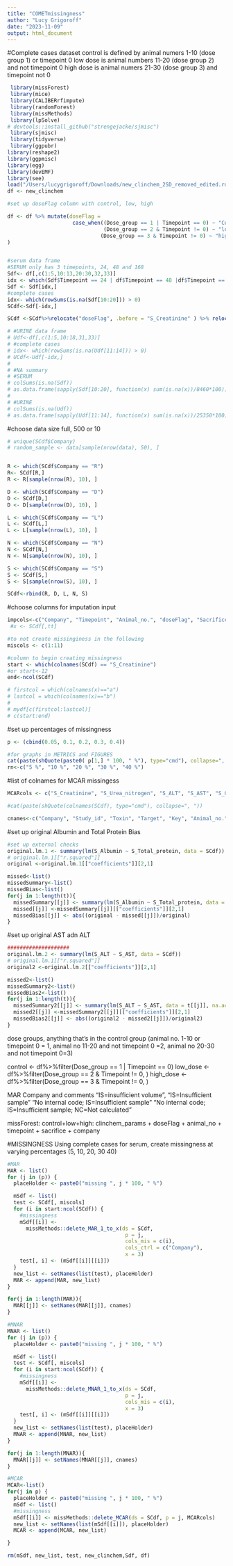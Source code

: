 ```yaml
---
title: "COMETmissingness"
author: "Lucy Grigoroff"
date: "2023-11-09"
output: html_document
---
```

#Complete cases dataset
control is defined by animal numers 1-10 (dose group 1) or timepoint 0
low dose is animal numbers 11-20 (dose group 2) and not timepoint 0
high dose is animal numers 21-30 (dose group 3) and timepoint not 0
```r
 library(missForest)
 library(mice)
 library(CALIBERrfimpute)
 library(randomForest)
 library(missMethods)
 library(lpSolve)
# devtools::install_github("strengejacke/sjmisc")
 library(sjmisc)
 library(tidyverse)
 library(ggpubr)
library(reshape2)
library(ggpmisc)
library(egg)
library(devEMF)
library(see)
load("/Users/lucygrigoroff/Downloads/new_clinchem_2SD_removed_edited.rda")
df <- new_clinchem

#set up doseFlag column with control, low, high

df <- df %>% mutate(doseFlag =
                     case_when((Dose_group == 1 | Timepoint == 0) ~ "Control",
                               (Dose_group == 2 & Timepoint != 0) ~ "low",
                              (Dose_group == 3 & Timepoint != 0) ~ "high")
)


#serum data frame
#SERUM only has 3 timepoints, 24, 48 and 168
Sdf<- df[,c(1:5,10:13,20:30,32,33)]
idx <- which(Sdf$Timepoint == 24 | df$Timepoint == 48 |df$Timepoint == 168)
Sdf <- Sdf[idx,]
#complete cases
idx<- which(rowSums(is.na(Sdf[10:20])) > 0)
SCdf<-Sdf[-idx,]

SCdf <-SCdf%>%relocate("doseFlag", .before = "S_Creatinine" ) %>% relocate("S_Comments", .before = "S_Creatinine")

# #URINE data frame
# Udf<-df[,c(1:5,10:18,31,33)]
# #complete cases
# idx<- which(rowSums(is.na(Udf[11:14])) > 0)
# UCdf<-Udf[-idx,]
#
# #NA summary
# #SERUM
# colSums(is.na(Sdf))
# as.data.frame(sapply(Sdf[10:20], function(x) sum(is.na(x))/8460*100))
#
# #URINE
# colSums(is.na(Udf))
# as.data.frame(sapply(Udf[11:14], function(x) sum(is.na(x))/25350*100))
```

#choose data size
full, 500 or 10
```r

# unique(SCdf$Company)
# random_sample <- data[sample(nrow(data), 50), ]


R <- which(SCdf$Company == "R")
R<- SCdf[R,]
R <- R[sample(nrow(R), 10), ]

D <- which(SCdf$Company == "D")
D <- SCdf[D,]
D <- D[sample(nrow(D), 10), ]

L <- which(SCdf$Company == "L")
L <- SCdf[L,]
L <- L[sample(nrow(L), 10), ]

N <- which(SCdf$Company == "N")
N <- SCdf[N,]
N <- N[sample(nrow(N), 10), ]

S <- which(SCdf$Company == "S")
S <- SCdf[S,]
S <- S[sample(nrow(S), 10), ]

SCdf<-rbind(R, D, L, N, S)

```
#choose columns for imputation input
```r
impcols<-c("Company", "Timepoint", "Animal_no.", "doseFlag", "Sacrifice_subgroup")
 #x <- SCdf[,tt]

#to not create missinginess in the following
miscols <- c(1:11)

#column to begin creating missingness
start <- which(colnames(SCdf) == "S_Creatinine")
#or start<-12
end<-ncol(SCdf)

# firstcol = which(colnames(x)=="a")
# lastcol = which(colnames(x)=="b")
#
# mydf[c(firstcol:lastcol)]
# c(start:end)
```

#set up percentages of missingness
```r
p <- (cbind(0.05, 0.1, 0.2, 0.3, 0.4))

#for graphs in METRICS and FIGURES
cat(paste(shQuote(paste0( p[1,] * 100, " %"), type="cmd"), collapse=", "))
rn<-c("5 %", "10 %", "20 %", "30 %", "40 %")
```

#list of colnames for MCAR missingess
```r
MCARcols <- c("S_Creatinine", "S_Urea_nitrogen", "S_ALT", "S_AST", "S_Glucose","S_Sodium", "S_Potassium", "S_Calcium", "S_Phosphorus", "S_Albumin", "S_Total_protein")

#cat(paste(shQuote(colnames(SCdf), type="cmd"), collapse=", "))

cnames<-c("Company", "Study_id", "Toxin", "Target", "Key", "Animal_no.", "Timepoint", "Sacrifice_subgroup", "Dose_group", "doseFlag", "S_Comments", "S_Creatinine", "S_Urea_nitrogen", "S_ALT", "S_AST", "S_Glucose", "S_Sodium", "S_Potassium", "S_Calcium", "S_Phosphorus", "S_Albumin", "S_Total_protein")

```

#set up original Albumin and Total Protein Bias
```r
#set up external checks
original.lm.1 <- summary(lm(S_Albumin ~ S_Total_protein, data = SCdf))
# original.lm.1[["r.squared"]]
original <-original.lm.1[["coefficients"]][2,1]

missed<-list()
missedSummary<-list()
missedBias<-list()
for(j in 1:length(t)){
  missedSummary[[j]] <- summary(lm(S_Albumin ~ S_Total_protein, data = t[[j]], na.action = na.omit))
  missed[[j]] <-missedSummary[[j]][["coefficients"]][2,1]
  missedBias[[j]] <- abs((original - missed[[j]])/original)
}
```
#set up original AST adn ALT
```r
####################
original.lm.2 <- summary(lm(S_ALT ~ S_AST, data = SCdf))
# original.lm.1[["r.squared"]]
original2 <-original.lm.2[["coefficients"]][2,1]

missed2<-list()
missedSummary2<-list()
missedBias2<-list()
for(j in 1:length(t)){
  missedSummary2[[j]] <- summary(lm(S_ALT ~ S_AST, data = t[[j]], na.action = na.omit))
  missed2[[j]] <-missedSummary2[[j]][["coefficients"]][2,1]
  missedBias2[[j]] <- abs((original2 - missed2[[j]])/original2)
}
```
dose groups, anything that’s in the control group (animal no. 1-10 or timepoint 0 = 1, animal no 11-20 and not timepoint 0 =2, animal no 20-30 and not timepoint 0=3)

control <- df%>%filter(Dose_group == 1 | Timepoint == 0)
low_dose <- df%>%filter(Dose_group == 2 & Timepoint != 0, )
high_dose <- df%>%filter(Dose_group == 3 & Timepoint != 0, )

MAR
Company and comments "IS=insufficient volume", "IS=Insufficient sample" "No internal code;  IS=Insufficient sample" "No internal code;  IS=Insufficient sample; NC=Not calculated"

missForest: control+low+high: clinchem_params + doseFlag + animal_no + timepoint + sacrifice + company


#MISSINGNESS
Using complete cases for serum, create missingness at varying percentages (5, 10, 20, 30 40)
```r


#MAR
MAR <- list()
for (j in (p)) {
  placeHolder <- paste0("missing ", j * 100, " %")

  mSdf <- list()
  test <- SCdf[, miscols]
  for (i in start:ncol(SCdf)) {
    #missingness
    mSdf[[i]] <-
      missMethods::delete_MAR_1_to_x(ds = SCdf,
                                      p = j,
                                      cols_mis = c(i),
                                      cols_ctrl = c("Company"),
                                      x = 3)
    test[, i] <- (mSdf[[i]][[i]])
  }
  new_list <- setNames(list(test), placeHolder)
  MAR <- append(MAR, new_list)
}

for(j in 1:length(MAR)){
  MAR[[j]] <- setNames(MAR[[j]], cnames)
}

#MNAR
MNAR <- list()
for (j in (p)) {
  placeHolder <- paste0("missing ", j * 100, " %")

  mSdf <- list()
  test <- SCdf[, miscols]
  for (i in start:ncol(SCdf)) {
    #missingness
    mSdf[[i]] <-
      missMethods::delete_MNAR_1_to_x(ds = SCdf,
                                      p = j,
                                      cols_mis = c(i),
                                      x = 3)
    test[, i] <- (mSdf[[i]][[i]])
  }
  new_list <- setNames(list(test), placeHolder)
  MNAR <- append(MNAR, new_list)
}

for(j in 1:length(MNAR)){
  MNAR[[j]] <- setNames(MNAR[[j]], cnames)
}

#MCAR
MCAR<-list()
for(j in p) {
  placeHolder <- paste0("missing ", j * 100, " %")
  mSdf <- list()
  #missingness
  mSdf[[i]] <- missMethods::delete_MCAR(ds = SCdf, p = j, MCARcols)
  new_list <- setNames(list(mSdf[[i]]), placeHolder)
  MCAR <- append(MCAR, new_list)

}

rm(mSdf, new_list, test, new_clinchem,Sdf, df)
```
